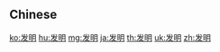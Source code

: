 {{also|発明|發明}}
==Chinese==
{{zh-see|發明|s}}

[[ko:发明]]
[[hu:发明]]
[[mg:发明]]
[[ja:发明]]
[[th:发明]]
[[uk:发明]]
[[zh:发明]]